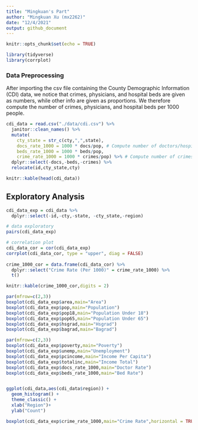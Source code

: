 ```yaml
---
title: "Mingkuan's Part"
author: "Mingkuan Xu (mx2262)"
date: "12/4/2021"
output: github_document
---
```


```r
knitr::opts_chunk$set(echo = TRUE)
```

```r
library(tidyverse)
library(corrplot)
```

### Data Preprocessing

After importing the csv file containing the County Demographic Information (CDI) data, we notice that crimes, physicians, and hospital beds are given as numbers, while other info are given as proportions. We therefore compute the number of crimes, physicians, and hospital beds per 1000 people.

```r
cdi_data = read.csv("./data/cdi.csv") %>%
  janitor::clean_names() %>%
  mutate(
    cty_state = str_c(cty,",",state),
    docs_rate_1000 = 1000 * docs/pop, # Compute number of doctors/hospital beds per 1000 people.
    beds_rate_1000 = 1000 * beds/pop,
    crime_rate_1000 = 1000 * crimes/pop) %>% # Compute number of crimes per 1000 people.) 
  dplyr::select(-docs,-beds,-crimes) %>%
  relocate(id,cty_state,cty)

knitr::kable(head(cdi_data))

```

## Exploratory Analysis

```r
cdi_data_exp = cdi_data %>%
  dplyr::select(-id,-cty,-state, -cty_state,-region) 

# data exploratory
pairs(cdi_data_exp)

# correlation plot
cdi_data_cor = cor(cdi_data_exp)
corrplot(cdi_data_cor, type = "upper", diag = FALSE)
 
crime_1000_cor = data.frame(cdi_data_cor) %>% 
  dplyr::select("Crime Rate (Per 1000)" = crime_rate_1000) %>% 
  t()

knitr::kable(crime_1000_cor,digits = 2) 

par(mfrow=c(2,3))
boxplot(cdi_data_exp$area,main="Area")
boxplot(cdi_data_exp$pop,main="Population")
boxplot(cdi_data_exp$pop18,main="Population Under 18")
boxplot(cdi_data_exp$pop65,main="Population Under 65")
boxplot(cdi_data_exp$hsgrad,main="Hsgrad")
boxplot(cdi_data_exp$bagrad,main="Bagrad")

par(mfrow=c(2,3))
boxplot(cdi_data_exp$poverty,main="Poverty")
boxplot(cdi_data_exp$unemp,main="Unemployment")
boxplot(cdi_data_exp$pcincome,main="Income Per Capita")
boxplot(cdi_data_exp$totalinc,main="Income Total")
boxplot(cdi_data_exp$docs_rate_1000,main="Doctor Rate")
boxplot(cdi_data_exp$beds_rate_1000,main="Bed Rate")


ggplot(cdi_data,aes(cdi_data$region)) + 
  geom_histogram() +
  theme_classic() +
  xlab("Region")+
  ylab("Count")

boxplot(cdi_data_exp$crime_rate_1000,main="Crime Rate",horizontal = TRUE)

```
